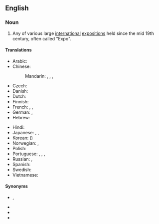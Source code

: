 ==English==
{{wikipedia|World's fair}}

===Noun===
{{en-noun|head=[[world|World]] [[exposition|Exposition]]|World Expositions}}

# Any of various large [[international]] [[exposition|expositions]] held since the mid 19th century, often called "Expo".

====Translations====
{{trans-top|a regular international exposition}}
* Arabic: {{t|ar|مَعْرِض عَالَمِيّ|m}}
* Chinese:
*: Mandarin: {{t+|cmn|世博會|sc=Hani}}, {{t+|cmn|世博会|tr=shìbó-huì|sc=Hani}}, {{t+|cmn|世界博覽會|sc=Hani}}, {{t+|cmn|世界博览会|tr=shìjìe bólǎnhuì|sc=Hani}}
* Czech: {{t|cs|Světová výstava|f}}
* Danish: {{t-needed|da}}
* Dutch: {{t+|nl|wereldtentoonstelling}}
* Finnish: {{t+|fi|maailmannäyttely}}
* French: {{t|fr|Exposition universelle|f}} <!-- note: capital letter to the first word but not the second -->, {{t+|fr|Expo|f}}, {{t|fr|Exposition mondiale|f}}
* German: {{t+|de|Weltausstellung|f}}, {{t+|de|Expo|f}}
* Hebrew: {{t|he|תַּעֲרוּכָה עוֹלָמִית|f|tr=ta'arukhá olamít|sc=Hebr}}
{{trans-mid}}
* Hindi: {{t|hi|विश्व प्रदर्शनी|tr=viśva pradarśanī}}
* Japanese: {{t+|ja|国際博覧会|tr=こくさいはくらんかい, kokusai hakurankai}}, {{t|ja|世界博覧会|tr=せかいはくらんかい, sekai hakurankai}}, {{t+|ja|万博|tr=ばんぱく, banpaku}}
* Korean: {{t|ko|세계 박람회|tr=segye baglamhoe}} ({{t|ko|世界博覽會|sc=Hani}})
* Norwegian: {{t|no|Verdensutstilling}}, {{t|no|Expo}}
* Polish: {{t|pl|wystawa światowa|f}}
* Portuguese: {{t|pt|Exposição mundial|f}}, {{t|pt|Exposição Universal|f}}, {{t|pt|Feira Mundial|f}}, {{t|pt|Expo}}
* Russian: {{t|ru|всеми́рная вы́ставка|f}}, {{t|ru|Э́кспо|n}}
* Spanish: {{t|es|Exposición Universal|f}}
* Swedish: {{t|sv|världsutställning|c}}
* Vietnamese: {{t|vi|triển lãm Thế giới}}
{{trans-bottom}}

====Synonyms====
* {{l|en|World's Fair}}, {{l|en|World Fair}}
* {{l|en|Universal Exposition}}
* {{l|en|Expo}}
* {{l|en|World Expo}}